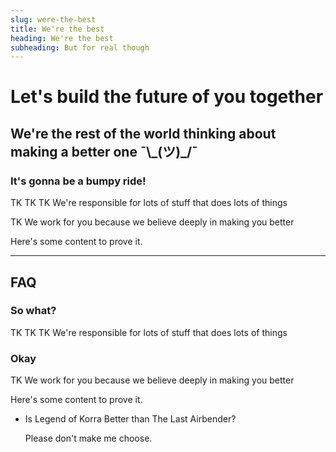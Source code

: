 ```yaml
---
slug: were-the-best
title: We're the best
heading: We're the best
subheading: But for real though
---
```

# Let's build the future of you together

## We're the rest of the world thinking about making a better one ¯\\_(ツ)\_/¯

### It's gonna be a bumpy ride!

TK TK TK
We're responsible for lots of stuff that does lots of things

TK We work for you because we believe deeply in making you better

Here's some content to prove it.

- - -

## FAQ

### So what?

TK TK TK
We're responsible for lots of stuff that does lots of things

### Okay

TK We work for you because we believe deeply in making you better

Here's some content to prove it.

<FAQ>
      <ul>
      <li><p>Is Legend of Korra Better than The Last Airbender?</p><p>Please don't make me choose.</p></li>
      </ul>
    </FAQ>